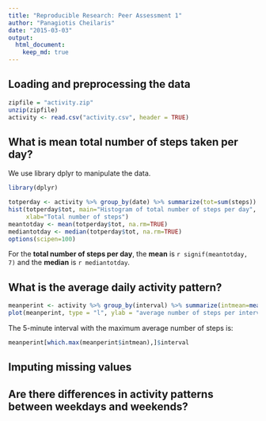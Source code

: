 ```yaml
---
title: "Reproducible Research: Peer Assessment 1"
author: "Panagiotis Cheilaris"
date: "2015-03-03"
output: 
  html_document:
    keep_md: true
---
```



## Loading and preprocessing the data

```r
zipfile = "activity.zip"
unzip(zipfile)
activity <- read.csv("activity.csv", header = TRUE)
```


## What is mean total number of steps taken per day?

We use library dplyr to manipulate the data.
```r
library(dplyr)
```

```r
totperday <- activity %>% group_by(date) %>% summarize(tot=sum(steps))
hist(totperday$tot, main="Histogram of total number of steps per day",
     xlab="Total number of steps")
meantotday <- mean(totperday$tot, na.rm=TRUE)
mediantotday <- median(totperday$tot, na.rm=TRUE)
options(scipen=100)
```

For the **total number of steps per day**,
the **mean** is `r signif(meantotday, 7)` and the **median** is `r mediantotday`.

## What is the average daily activity pattern?

```r
meanperint <- activity %>% group_by(interval) %>% summarize(intmean=mean(steps, na.rm=TRUE))
plot(meanperint, type = "l", ylab = "average number of steps per interval")
```

The 5-minute interval with the maximum average number of steps is:
```r
meanperint[which.max(meanperint$intmean),]$interval
```

## Imputing missing values



## Are there differences in activity patterns between weekdays and weekends?
